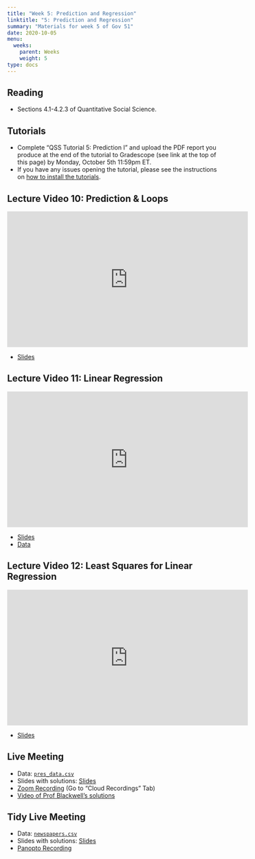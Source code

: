 ```yaml
---
title: "Week 5: Prediction and Regression"
linktitle: "5: Prediction and Regression"
summary: "Materials for week 5 of Gov 51"
date: 2020-10-05
menu:
  weeks:
    parent: Weeks
    weight: 5
type: docs
---
```


## Reading

- Sections 4.1-4.2.3 of Quantitative Social Science.

## Tutorials

- Complete "QSS Tutorial 5: Prediction I" and upload the PDF report you produce at the end of the tutorial to Gradescope (see link at the top of this page) by Monday, October 5th 11:59pm ET. 
- If you have any issues opening the tutorial, please see the instructions on [how to install the tutorials](/assignments/tutorials/).


## Lecture Video 10: Prediction & Loops

<iframe width="560" height="315" src="https://www.youtube-nocookie.com/embed/N63KShR1sMw" frameborder="0" allow="accelerometer; autoplay; clipboard-write; encrypted-media; gyroscope; picture-in-picture" allowfullscreen></iframe>

- [Slides](/slides/04-prediction/01-loops.pdf)

## Lecture Video 11: Linear Regression

<iframe width="560" height="315" src="https://www.youtube-nocookie.com/embed/VORnNGIbDrs" frameborder="0" allow="accelerometer; autoplay; clipboard-write; encrypted-media; gyroscope; picture-in-picture" allowfullscreen></iframe>

- [Slides](/slides/04-prediction/02-regression-i.pdf)
- [Data](/data/health.csv)

## Lecture Video 12: Least Squares for Linear Regression

<iframe width="560" height="315" src="https://www.youtube-nocookie.com/embed/Z-RYne-9UxI" frameborder="0" allow="accelerometer; autoplay; clipboard-write; encrypted-media; gyroscope; picture-in-picture" allowfullscreen></iframe>

- [Slides](/slides/04-prediction/03-regression-ols.pdf)

## Live Meeting

- Data: [`pres_data.csv`](/data/pres_data.csv)
- Slides with solutions: [Slides](/slides/week-05-slides.pdf)
- [Zoom Recording](https://canvas.harvard.edu/courses/74805/external_tools/53531) (Go to "Cloud Recordings" Tab)
- [Video of Prof Blackwell's solutions](https://youtu.be/s23zy0AVHVQ)

## Tidy Live Meeting

- Data: [`newspapers.csv`](/data/newspapers.csv)
- Slides with solutions: [Slides](/slides/week-05-tidy-slides.pdf)
- [Panopto Recording](https://harvard.hosted.panopto.com/Panopto/Pages/Viewer.aspx?id=21b882f9-23f9-411d-ad75-ac4f00367c75)
